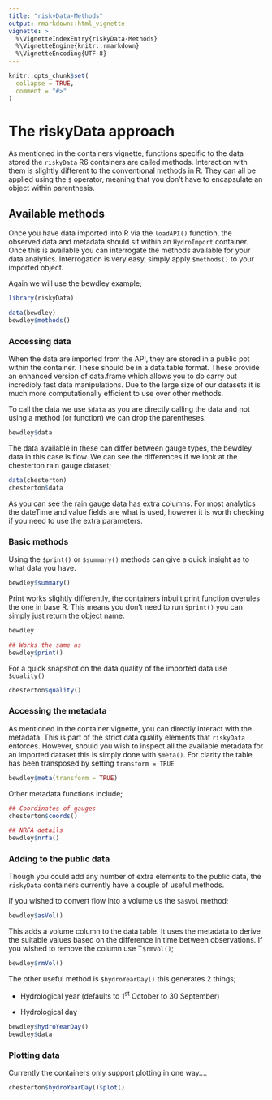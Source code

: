```yaml
---
title: "riskyData-Methods"
output: rmarkdown::html_vignette
vignette: >
  %\VignetteIndexEntry{riskyData-Methods}
  %\VignetteEngine{knitr::rmarkdown}
  %\VignetteEncoding{UTF-8}
---
```


```r
knitr::opts_chunk$set(
  collapse = TRUE,
  comment = "#>"
)
```

# The riskyData approach

As mentioned in the containers vignette, functions specific to the data stored the `riskyData` R6 containers are called methods. Interaction with them is slightly different to the conventional methods in R. They can all be applied using the `$` operator, meaning that you don't have to encapsulate an object within parenthesis.

## Available methods

Once you have data imported into R via the `loadAPI()` function, the observed data and metadata should sit within an `HydroImport` container. Once this is available you can interrogate the methods available for your data analytics. Interrogation is very easy, simply apply `$methods()` to your imported object.

Again we will use the bewdley example;

```r
library(riskyData)
```

```r
data(bewdley)
bewdley$methods()
```

### Accessing data

When the data are imported from the API, they are stored in a public pot within the container. These should be in a data.table format. These provide an enhanced version of data.frame which allows you to do carry out incredibly fast data manipulations. Due to the large size of our datasets it is much more computationally efficient to use over other methods.

To call the data we use `$data` as you are directly calling the data and not using a method (or function) we can drop the parentheses.

```r
bewdley$data
```

The data available in these can differ between gauge types, the bewdley data in this case is flow. We can see the differences if we look at the chesterton rain gauge dataset;

```r
data(chesterton)
chesterton$data
```

As you can see the rain gauge data has extra columns. For most analytics the dateTime and value fields are what is used, however it is worth checking if you need to use the extra parameters.

### Basic methods

Using the `$print()` or `$summary()` methods can give a quick insight as to what data you have.

```r
bewdley$summary()
```

Print works slightly differently, the containers inbuilt print function overules the one in base R. This means you don't need to run `$print()` you can simply just return the object name.

```r
bewdley
```

```r
## Works the same as
bewdley$print()
```

For a quick snapshot on the data quality of the imported data use `$quality()`

```r
chesterton$quality()
```

### Accessing the metadata

As mentioned in the container vignette, you can directly interact with the metadata. This is part of the strict data quality elements that `riskyData` enforces. However, should you wish to inspect all the available metadata for an imported dataset this is simply done with `$meta()`. For clarity the table has been transposed by setting `transform = TRUE`

```r
bewdley$meta(transform = TRUE)
```

Other metadata functions include;

```r
## Coordinates of gauges
chesterton$coords()

## NRFA details
bewdley$nrfa()
```

### Adding to the public data

Though you could add any number of extra elements to the public data, the `riskyData` containers currently have a couple of useful methods.

If you wished to convert flow into a volume us the `$asVol` method;

```r
bewdley$asVol()
```

This adds a volume column to the data table. It uses the metadata to derive the suitable values based on the difference in time between observations. If you wished to remove the column use \`\``$rmVol()`;

```r
bewdley$rmVol()
```

The other useful method is `$hydroYearDay()` this generates 2 things;

-   Hydrological year (defaults to 1^st^ October to 30 September)

-   Hydrological day

```r
bewdley$hydroYearDay()
bewdley$data
```

### Plotting data

Currently the containers only support plotting in one way....

```r
chesterton$hydroYearDay()$plot()
```

